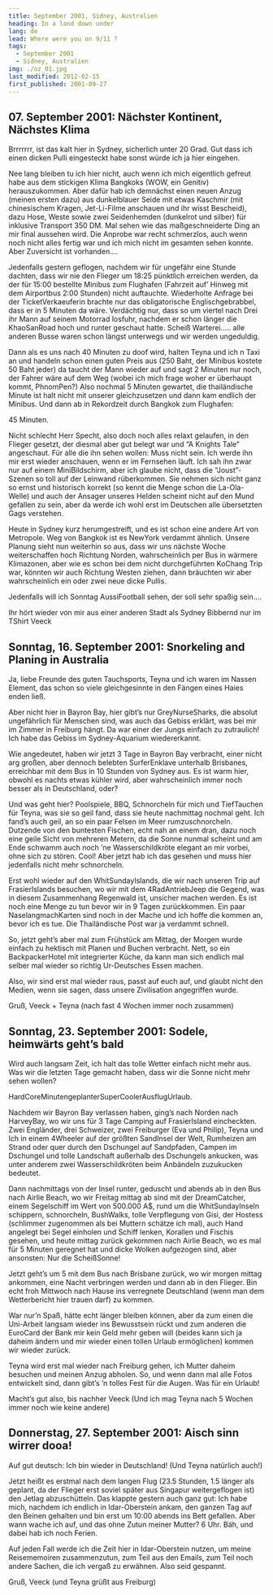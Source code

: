 ```yaml
---
title: September 2001, Sidney, Australien
heading: In a land down under
lang: de
lead: Where were you on 9/11 ?
tags:
  - September 2001
  - Sidney, Australien
img: ./oz_01.jpg
last_modified: 2012-02-15
first_published: 2001-09-27
---
```


## 07. September 2001: Nächster Kontinent, Nächstes Klima

Brrrrrrr, ist das kalt hier in Sydney, sicherlich unter 20 Grad. Gut dass ich einen dicken Pulli eingesteckt habe sonst
würde ich ja hier eingehen.

Nee lang bleiben tu ich hier nicht, auch wenn ich mich eigentlich gefreut habe aus dem stickigen Klima Bangkoks (WOW,
ein Genitiv) herauszukommen. Aber dafür hab ich demnächst einen neuen Anzug (meinen ersten dazu) aus dunkelblauer Seide
mit etwas Kaschmir (mit chinesischem Kragen, Jet-Li-Filme anschauen und ihr wisst Bescheid), dazu Hose, Weste sowie zwei
Seidenhemden (dunkelrot und silber) für inklusive Transport 350 DM. Mal sehen wie das maßgeschneiderte Ding an mir final
aussehen wird. Die Anprobe war recht schmerzlos, auch wenn noch nicht alles fertig war und ich mich nicht im gesamten
sehen konnte. Aber Zuversicht ist vorhanden....

Jedenfalls gestern geflogen, nachdem wir für ungefähr eine Stunde dachten, dass wir nie den Flieger um 18:25 pünktlich
erreichen werden, da der für 15:00 bestellte Minibus zum Flughafen (Fahrzeit auf’ Hinweg mit dem Airportbus 2:00
Stunden) nicht auftauchte. Wiederholte Anfrage bei der TicketVerkaeuferin brachte nur das obligatorische
Englischgebrabbel, dass er in 5 Minuten da wäre. Verdächtig nur, dass so um viertel nach Drei ihr Mann auf seinem
Motorrad losfuhr, nachdem er schon länger die KhaoSanRoad hoch und runter geschaut hatte. Scheiß Warterei..... alle
anderen Busse waren schon längst unterwegs und wir werden ungeduldig.

Dann als es uns nach 40 Minuten zu doof wird, halten Teyna und ich n Taxi an und handeln schon einen guten Preis aus
(250 Baht, der Minibus kostete 50 Baht jeder) da taucht der Mann wieder auf und sagt 2 Minuten nur noch, der Fahrer wäre
auf dem Weg (wobei ich mich frage woher er überhaupt kommt, PhnomPen?) Also nochmal 5 Minuten gewartet, die
thailändische Minute ist halt nicht mit unserer gleichzusetzen und dann kam endlich der Minibus. Und dann ab in
Rekordzeit durch Bangkok zum Flughafen:

45 Minuten.

Nicht schlecht Herr Specht, also doch noch alles relaxt gelaufen, in den Flieger gesetzt, der diesmal aber gut belegt
war und “A Knights Tale” angeschaut. Für alle die ihn sehen wollen: Muss nicht sein. Ich werde ihn mir erst wieder
anschauen, wenn er im Fernsehen läuft. Ich sah ihn zwar nur auf einem MiniBildschirm, aber ich glaube nicht, dass die
“Joust”-Szenen so toll auf der Leinwand rüberkommen. Sie nehmen sich nicht ganz so ernst und historisch korrekt (so
kennt die Menge schon die La-Ola-Welle) und auch der Ansager unseres Helden scheint nicht auf den Mund gefallen zu sein,
aber da werde ich wohl erst im Deutschen alle übersetzten Gags verstehen.

Heute in Sydney kurz herumgestreift, und es ist schon eine andere Art von Metropole. Weg von Bangkok ist es NewYork
verdammt ähnlich. Unsere Planung sieht nun weiterhin so aus, dass wir uns nächste Woche weiterschaffen hoch Richtung
Norden, wahrscheinlich per Bus in wärmere Klimazonen, aber wie es schon bei dem nicht durchgeführten KoChang Trip war,
könnten wir auch Richtung Westen ziehen, dann bräuchten wir aber wahrscheinlich ein oder zwei neue dicke Pullis.

Jedenfalls will ich Sonntag AussiFootball sehen, der soll sehr spaßig sein....

Ihr hört wieder von mir aus einer anderen Stadt als Sydney Bibbernd nur im TShirt Veeck

## Sonntag, 16. September 2001: Snorkeling and Planing in Australia

Ja, liebe Freunde des guten Tauchsports, Teyna und ich waren im Nassen Element, das schon so viele gleichgesinnte in den
Fängen eines Haies enden ließ.

Aber nicht hier in Bayron Bay, hier gibt’s nur GreyNurseSharks, die absolut ungefährlich für Menschen sind, was auch das
Gebiss erklärt, was bei mir im Zimmer in Freiburg hängt. Da war einer der Jungs einfach zu zutraulich! Ich habe das
Gebiss im Sydney-Aquarium wiedererkannt.

Wie angedeutet, haben wir jetzt 3 Tage in Bayron Bay verbracht, einer nicht arg großen, aber dennoch belebten
SurferEnklave unterhalb Brisbanes, erreichbar mit dem Bus in 10 Stunden von Sydney aus. Es ist warm hier, obwohl es
nachts etwas kühler wird, aber wahrscheinlich immer noch besser als in Deutschland, oder?

Und was geht hier? Poolspiele, BBQ, Schnorcheln für mich und TiefTauchen für Teyna, was sie so geil fand, dass sie heute
nachmittag nochmal geht. Ich fand’s auch geil, an so ein paar Felsen im Meer rumzuschnorcheln. Dutzende von den
buntesten Fischen, echt nah an einem dran, dazu noch eine geile Sicht von mehreren Metern, da die Sonne nunmal scheint
und am Ende schwamm auch noch ’ne Wasserschildkröte elegant an mir vorbei, ohne sich zu stören. Cool! Aber jetzt hab ich
das gesehen und muss hier jedenfalls nicht mehr schnorcheln.

Erst wohl wieder auf den WhitSundayIslands, die wir nach unseren Trip auf FrasierIslands besuchen, wo wir mit dem
4RadAntriebJeep die Gegend, was in diesem Zusammenhang Regenwald ist, unsicher machen werden. Es ist noch eine Menge zu
tun bevor wir in 9 Tagen zurückkommen. Ein paar NaselangmachKarten sind noch in der Mache und ich hoffe die kommen an,
bevor ich es tue. Die Thailändische Post war ja verdammt schnell.

So, jetzt geht’s aber mal zum Frühstück am Mittag, der Morgen wurde einfach zu hektisch mit Planen und Buchen verbracht.
Nett, so ein BackpackerHotel mit integrierter Küche, da kann man sich endlich mal selber mal wieder so richtig
Ur-Deutsches Essen machen.

Also, wir sind erst mal wieder raus, passt auf euch auf, und glaubt nicht den Medien, wenn sie sagen, dass unsere
Zivilisation angegriffen wurde.

Gruß, Veeck + Teyna (nach fast 4 Wochen immer noch zusammen)

## Sonntag, 23. September 2001: Sodele, heimwärts geht’s bald

Wird auch langsam Zeit, ich halt das tolle Wetter einfach nicht mehr aus. Was wir die letzten Tage gemacht haben, dass
wir die Sonne nicht mehr sehen wollen?

HardCore&shy;Minutengeplanter&shy;SuperCooler&shy;AusflugUrlaub.

Nachdem wir Bayron Bay verlassen haben, ging’s nach Norden nach HarveyBay, wo wir uns für 3 Tage Camping auf
FrasierIsland eincheckten. Zwei Engländer, drei Schweizer, zwei Freiburger (Eva und Philip), Teyna und Ich in einem
4Wheeler auf der größten SandInsel der Welt, Rumheizen am Strand oder quer durch den Dschungel auf Sandpfaden, Campen im
Dschungel und tolle Landschaft außerhalb des Dschungels ankucken, was unter anderem zwei Wasserschildkröten beim
Anbändeln zuzukucken bedeutet.

Dann nachmittags von der Insel runter, geduscht und abends ab in den Bus nach Airlie Beach, wo wir Freitag mittag ab
sind mit der DreamCatcher, einem Segelschiff im Wert von 500.000 A\$, rund um die WhitSundayInseln schippern,
schnorcheln, BushWalks, tolle Verpflegung von Gisi, der Hostess (schlimmer zugenommen als bei Muttern schätze ich mal),
auch Hand angelegt bei Segel einholen und Schiff lenken, Korallen und Fischis gesehen, und heute mittag zurück gekommen
nach Airlie Beach, wo es mal für 5 Minuten geregnet hat und dicke Wolken aufgezogen sind, aber ansonsten: Nur die
ScheißSonne!

Jetzt geht’s um 5 mit dem Bus nach Brisbane zurück, wo wir morgen mittag ankommen, eine Nacht verbringen werden und dann
ab in den Flieger. Bin echt froh Mittwoch nach Hause ins verregnete Deutschland (wenn man dem Wetterbericht hier trauen
darf) zu kommen.

War nur’n Spaß, hätte echt länger bleiben können, aber da zum einen die Uni-Arbeit langsam wieder ins Bewusstsein rückt
und zum anderen die EuroCard der Bank mir kein Geld mehr geben will (beides kann sich ja daheim ändern und mir wieder
einen tollen Urlaub ermöglichen) kommen wir wieder zurück.

Teyna wird erst mal wieder nach Freiburg gehen, ich Mutter daheim besuchen und meinen Anzug abholen. So, und wenn dann
mal alle Fotos entwickelt sind, dann gibt’s ’n tolles Fest für die Augen. Was für ein Urlaub!

Macht’s gut also, bis nachher Veeck (Und ich mag Teyna nach 5 Wochen immer noch wie keine andere)

## Donnerstag, 27. September 2001: Aisch sinn wirrer dooa!

Auf gut deutsch: Ich bin wieder in Deutschland! (Und Teyna natürlich auch!)

Jetzt heißt es erstmal nach dem langen Flug (23.5 Stunden, 1.5 länger als geplant, da der Flieger erst soviel später aus
Singapur weitergeflogen ist) den Jetlag abzuschütteln. Das klappte gestern auch ganz gut: Ich habe mich, nachdem ich
endlich in Idar-Oberstein ankam, den ganzen Tag auf den Beinen gehalten und bin erst um 10:00 abends ins Bett gefallen.
Aber wann wache ich auf, und das ohne Zutun meiner Mutter? 6 Uhr. Bäh, und dabei hab ich noch Ferien.

Auf jeden Fall werde ich die Zeit hier in Idar-Oberstein nutzen, um meine Reisememoiren zusammenzutun, zum Teil aus den
Emails, zum Teil noch andere Sachen, die ich vergaß zu erwähnen. Also seid gespannt.

Gruß, Veeck (und Teyna grüßt aus Freiburg)
